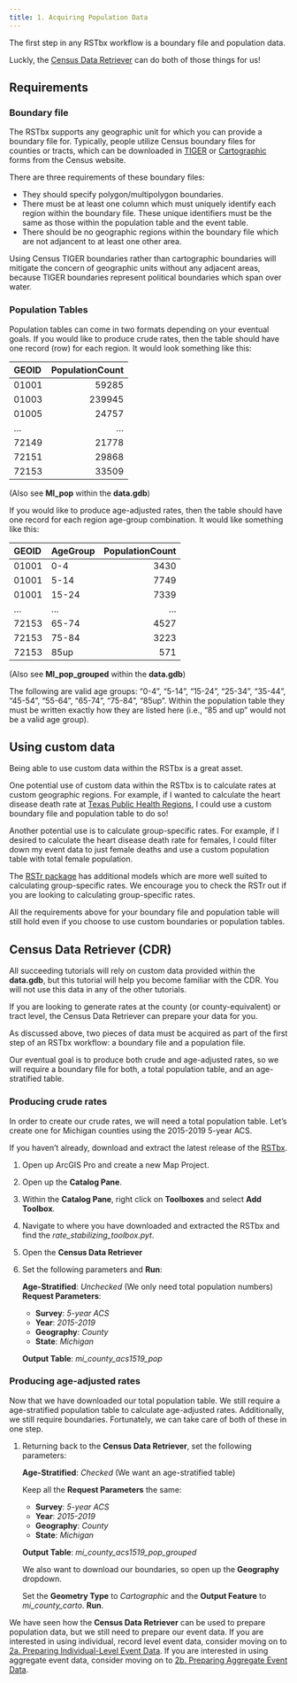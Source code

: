 ```yaml
---
title: 1. Acquiring Population Data
---
```


The first step in any RSTbx workflow is a boundary file and population data. 

Luckly, the [Census Data Retriever](../reference/CDR.qmd) can do both of those things for us!

## Requirements

### Boundary file

The RSTbx supports any geographic unit for which you can provide a boundary file for.
Typically, people utilize Census boundary files for counties or tracts, which can be
downloaded in [TIGER](https://www.census.gov/geographies/mapping-files/time-series/geo/tiger-line-file.html)
or [Cartographic](https://www.census.gov/geographies/mapping-files/time-series/geo/cartographic-boundary.html) 
forms from the Census website.

There are three requirements of these boundary files:

-   They should specify polygon/multipolygon boundaries.
-   There must be at least one column which must uniquely identify each region within the
    boundary file. These unique identifiers must be the same as those within the population
    table and the event table.
-   There should be no geographic regions within the boundary file which are not adjancent
    to at least one other area.  

::: {.callout-note}
Using Census TIGER boundaries rather than cartographic boundaries will mitigate the concern 
of geographic units without any adjacent areas, because TIGER boundaries represent political 
boundaries which span over water.
:::

### Population Tables

Population tables can come in two formats depending on your eventual goals. If you
would like to produce crude rates, then the table should have one record (row) for
each region. It would look something like this:

::: {.table-auto}
|GEOID | PopulationCount|
|:-----|---------------:|
|01001 |           59285|
|01003 |          239945|
|01005 |           24757|
|...   |             ...|
|72149 |           21778|
|72151 |           29868|
|72153 |           33509|
:::

(Also see **MI_pop** within the **data.gdb**)

If you would like to produce age-adjusted rates, then the table should have one
record for each region age-group combination. It would like something like this:

::: {.table-auto}
|GEOID |AgeGroup | PopulationCount|
|:-----|:--------|---------------:|
|01001 |0-4      |            3430|
|01001 |5-14     |            7749|
|01001 |15-24    |            7339|
|...   |...      |             ...|
|72153 |65-74    |            4527|
|72153 |75-84    |            3223|
|72153 |85up     |             571|
:::

(Also see **MI_pop_grouped** within the **data.gdb**)

:::{.callout-important}
The following are valid age groups: "0-4", "5-14", "15-24", "25-34", "35-44", "45-54", 
"55-64", "65-74", "75-84", "85up". Within the population table they must be written
exactly how they are listed here (i.e., "85 and up" would not be a valid age group).
:::

## Using custom data

Being able to use custom data within the RSTbx is a great asset. 

One potential use of custom data within the RSTbx is to calculate rates at custom geographic regions. For example, if
I wanted to calculate the heart disease death rate at [Texas Public Health Regions](https://www.dshs.texas.gov/regional-local-health-operations/public-health-regions), 
I could use a custom boundary file and population table to do so!

Another potential use is to calculate group-specific rates. 
For example, if I desired to calculate the heart disease death rate for females, I could 
filter down my event data to just female deaths and use a custom population table with total 
female population.

:::{.callout-note}
The [RSTr package](https://github.com/CEHI-code-repos/RSTr) has additional models which are 
more well suited to calculating group-specific rates. We encourage you to check the RSTr out 
if you are looking to calculating group-specific rates.
:::


All the requirements above for your boundary file and population table will still hold
even if you choose to use custom boundaries or population tables.

## Census Data Retriever (CDR)

:::{.callout-note}
All succeeding tutorials will rely on custom data provided within the **data.gdb**, but this
tutorial will help you become familiar with the CDR. You will not use this data in any of the
other tutorials.
:::

If you are looking to generate rates at the county (or county-equivalent) or tract level,
the Census Data Retriever can prepare your data for you.

As discussed above, two pieces of data must be acquired as part of the first step of an RSTbx
workflow: a boundary file and a population file. 

Our eventual goal is to produce both crude and age-adjusted rates, so we will require a boundary 
file for both, a total population table, and an age-stratified table.

### Producing crude rates

In order to create our crude rates, we will need a total population table. Let's create one for Michigan counties using the 2015-2019 5-year ACS.

If you haven't already, download and extract the latest release of the [RSTbx](https://github.com/CEHI-code-repos/RateStabilizingToolbox/releases/latest).

1.  Open up ArcGIS Pro and create a new Map Project.  

2.  Open up the **Catalog Pane**.  

3.  Within the **Catalog Pane**, right click on **Toolboxes** and select **Add Toolbox**.  

4.  Navigate to where you have downloaded and extracted the RSTbx and find the *rate_stabilizing_toolbox.pyt*.  

5.  Open the **Census Data Retriever**  

6.  Set the following parameters and **Run**:
    
    **Age-Stratified**: *Unchecked* (We only need total population numbers)  
    **Request Parameters**:  
    -   **Survey**: *5-year ACS*  
    -   **Year**: *2015-2019*  
    -   **Geography**: *County*  
    -   **State**: *Michigan*  

    **Output Table**: *mi_county_acs1519_pop*

### Producing age-adjusted rates

Now that we have downloaded our total population table. We still require a age-stratified population table to calculate age-adjusted rates. Additionally, we still require boundaries. Fortunately, we can take care of both of these in one step.

1.  Returning back to the **Census Data Retriever**, set the following parameters:
    
    **Age-Stratified**: *Checked* (We want an age-stratified table)  

    Keep all the **Request Parameters** the same:  
    -   **Survey**: *5-year ACS*  
    -   **Year**: *2015-2019*  
    -   **Geography**: *County*  
    -   **State**: *Michigan*  

    **Output Table**: *mi_county_acs1519_pop_grouped*

    We also want to download our boundaries, so open up the **Geography** dropdown.  

    Set the **Geometry Type** to *Cartographic* and the **Output Feature** to *mi_county_carto*. **Run**.

We have seen how the **Census Data Retriever** can be used to prepare population data, but we still need to prepare our event data. If you are interested in using individual, record level event data, consider moving on to [2a. Preparing Individual-Level Event Data](indiv_event_data.qmd). If you are interested in using aggregate event data, consider moving on to [2b. Preparing Aggregate Event Data](agg_event_data.qmd).
